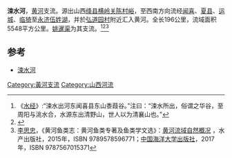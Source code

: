 '''涑水河'''，[[黄河|黄河]]支流。源出山西[[绛县|绛县]][[横岭关|横岭关]][[陈村峪|陈村峪]]，至西南方向流经[[闻喜|闻喜]]、[[夏县|夏县]]、[[运城|运城]]、[[临猗|临猗]]至[[永济|永济]][[伍姓湖|伍姓湖]]，并於[[弘道园村|弘道园村]]附近汇入黄河。全长196公里，流域面积5548平方公里。[[姚暹渠|姚暹渠]]为其支流。<ref>《[[水经|水经]]》:“涑水出河东闻喜县东山黍葭谷。”注曰：“涑水所出，俗谓之华谷，至周阳与洮水合，水源东出清野山，世人以为清襄山也。”</ref><ref>{{Cite web |url=https://www.sohu.com/a/286802021_146245 |title=对于涑水河，你了解多少？ |access-date=2020-06-30 |archive-date=2021-02-24 |archive-url=https://web.archive.org/web/20210224140144/https://www.sohu.com/a/286802021_146245 |dead-url=no }}</ref><ref name="Fishes_YR2015">[[李思忠_(鱼类学家)|李思忠]]，《黄河鱼类志：黄河鱼类专著及鱼类学文选》：[https://www.59baike.com/a/53532-32 黄河流域自然概况] {{Wayback|url=https://www.59baike.com/a/53532-32 |date=20210224140152 }}，水产出版社，2015年，ISBN 9789578596771；[[中国海洋大学出版社|中国海洋大学出版社]]，2017年，ISBN 9787567015371</ref>

==参考==
{{reflist}}
*[https://web.archive.org/web/20080907070732/http://www.shanxitong.com/gailan/sw-ssh.htm 涑水河]

{{黄河|nocat}}
[[Category:黃河支流|Category:黃河支流]]
[[Category:山西河流|Category:山西河流]]